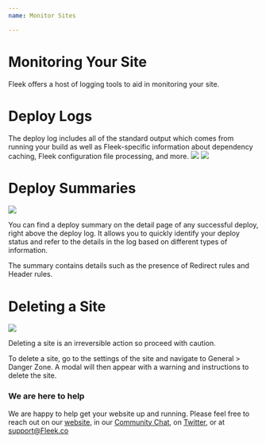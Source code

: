 ```yaml
---
name: Monitor Sites

---
```


# Monitoring Your Site
Fleek offers a host of logging tools to aid in monitoring your site.

# Deploy Logs
The deploy log includes all of the standard output which comes from running your build as well as Fleek-specific information about dependency caching, Fleek configuration file processing, and more. 
![](/images/deploylogs1.png)
![](/images/deploylogs2.png)

# Deploy Summaries
![](/images/DeploySummary.png)

You can find a deploy summary on the detail page of any successful deploy, right above the deploy log. It allows you to quickly identify your deploy status and refer to the details in the log based on different types of information.

The summary contains details such as the presence of Redirect rules and Header rules.

# Deleting a Site
![](/images/delete-site.png)

Deleting a site is an irreversible action so proceed with caution.

To delete a site, go to the settings of the site and navigate to General > Danger Zone. A modal will then appear with a warning and instructions to delete the site.


### We are here to help

We are happy to help get your website up and running. Please feel free to reach out on our [website](https://Fleek.co), in our [Community Chat](https://join.slack.com/t/fleek-public/shared_invite/zt-bxna7y1d-PbVdut4rgHt5jM6Zjg9g9A), on [Twitter](https://twitter.com/FleekHQ), or at support@Fleek.co